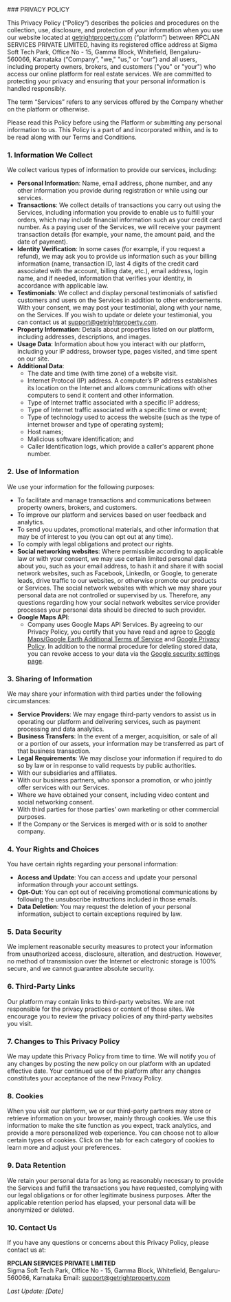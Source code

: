 <div class="prose mx-auto max-w-[100%] pl-0 pr-0 xl:pl-[10%] xl:pr-[10%] bg-[#F2F2F2] pt-[70px] ">
<div class="p-[6px] md:p-[15px] md:p-[20px] bg-white  ">
### PRIVACY POLICY

  This Privacy Policy (“Policy”) describes the policies and procedures on the collection, use, disclosure, and protection of your information when you use our website located at [getrightproperty.com](https://getrightproperty.com) (“platform”) between RPCLAN SERVICES PRIVATE LIMITED, having its registered office address at Sigma Soft Tech Park, Office No - 15, Gamma Block, Whitefield, Bengaluru- 560066, Karnataka (“Company”, "we," "us," or "our") and all users, including property owners, brokers, and customers ("you" or "your") who access our online platform for real estate services. We are committed to protecting your privacy and ensuring that your personal information is handled responsibly.

  The term “Services” refers to any services offered by the Company whether on the platform or otherwise.

  Please read this Policy before using the Platform or submitting any personal information to us. This Policy is a part of and incorporated within, and is to be read along with our Terms and Conditions.

### 1. Information We Collect

  We collect various types of information to provide our services, including:

  - **Personal Information**: Name, email address, phone number, and any other information you provide during registration or while using our services.
  - **Transactions**: We collect details of transactions you carry out using the Services, including information you provide to enable us to fulfill your orders, which may include financial information such as your credit card number. As a paying user of the Services, we will receive your payment transaction details (for example, your name, the amount paid, and the date of payment).
  - **Identity Verification**: In some cases (for example, if you request a refund), we may ask you to provide us information such as your billing information (name, transaction ID, last 4 digits of the credit card associated with the account, billing date, etc.), email address, login name, and if needed, information that verifies your identity, in accordance with applicable law.
  - **Testimonials**: We collect and display personal testimonials of satisfied customers and users on the Services in addition to other endorsements. With your consent, we may post your testimonial, along with your name, on the Services. If you wish to update or delete your testimonial, you can contact us at [support@getrightproperty.com](mailto:support@getrightproperty.com).
  - **Property Information**: Details about properties listed on our platform, including addresses, descriptions, and images.
  - **Usage Data**: Information about how you interact with our platform, including your IP address, browser type, pages visited, and time spent on our site.
  - **Additional Data**:
    - The date and time (with time zone) of a website visit.
    - Internet Protocol (IP) address. A computer’s IP address establishes its location on the Internet and allows communications with other computers to send it content and other information.
    - Type of Internet traffic associated with a specific IP address;
    - Type of Internet traffic associated with a specific time or event;
    - Type of technology used to access the website (such as the type of internet browser and type of operating system);
    - Host names;
    - Malicious software identification; and
    - Caller Identification logs, which provide a caller's apparent phone number.

### 2. Use of Information

  We use your information for the following purposes:

  - To facilitate and manage transactions and communications between property owners, brokers, and customers.
  - To improve our platform and services based on user feedback and analytics.
  - To send you updates, promotional materials, and other information that may be of interest to you (you can opt out at any time).
  - To comply with legal obligations and protect our rights.
  - **Social networking websites**: Where permissible according to applicable law or with your consent, we may use certain limited personal data about you, such as your email address, to hash it and share it with social network websites, such as Facebook, LinkedIn, or Google, to generate leads, drive traffic to our websites, or otherwise promote our products or Services. The social network websites with which we may share your personal data are not controlled or supervised by us. Therefore, any questions regarding how your social network websites service provider processes your personal data should be directed to such provider.
  - **Google Maps API**:
    - Company uses Google Maps API Services. By agreeing to our Privacy Policy, you certify that you have read and agree to [Google Maps/Google Earth Additional Terms of Service](https://maps.google.com/help/terms_maps) and [Google Privacy Policy](https://www.google.com/policies/privacy/). In addition to the normal procedure for deleting stored data, you can revoke access to your data via the [Google security settings page](https://myaccount.google.com/permissions?pli=1).

### 3. Sharing of Information

  We may share your information with third parties under the following circumstances:

  - **Service Providers**: We may engage third-party vendors to assist us in operating our platform and delivering services, such as payment processing and data analytics.
  - **Business Transfers**: In the event of a merger, acquisition, or sale of all or a portion of our assets, your information may be transferred as part of that business transaction.
  - **Legal Requirements**: We may disclose your information if required to do so by law or in response to valid requests by public authorities.
  - With our subsidiaries and affiliates.
  - With our business partners, who sponsor a promotion, or who jointly offer services with our Services.
  - Where we have obtained your consent, including video content and social networking consent.
  - With third parties for those parties’ own marketing or other commercial purposes.
  - If the Company or the Services is merged with or is sold to another company.

### 4. Your Rights and Choices

  You have certain rights regarding your personal information:

  - **Access and Update**: You can access and update your personal information through your account settings.
  - **Opt-Out**: You can opt out of receiving promotional communications by following the unsubscribe instructions included in those emails.
  - **Data Deletion**: You may request the deletion of your personal information, subject to certain exceptions required by law.

### 5. Data Security

  We implement reasonable security measures to protect your information from unauthorized access, disclosure, alteration, and destruction. However, no method of transmission over the Internet or electronic storage is 100% secure, and we cannot guarantee absolute security.

### 6. Third-Party Links

  Our platform may contain links to third-party websites. We are not responsible for the privacy practices or content of those sites. We encourage you to review the privacy policies of any third-party websites you visit.

### 7. Changes to This Privacy Policy

  We may update this Privacy Policy from time to time. We will notify you of any changes by posting the new policy on our platform with an updated effective date. Your continued use of the platform after any changes constitutes your acceptance of the new Privacy Policy.

### 8. Cookies

  When you visit our platform, we or our third-party partners may store or retrieve information on your browser, mainly through cookies. We use this information to make the site function as you expect, track analytics, and provide a more personalized web experience. You can choose not to allow certain types of cookies. Click on the tab for each category of cookies to learn more and adjust your preferences.

### 9. Data Retention

  We retain your personal data for as long as reasonably necessary to provide the Services and fulfill the transactions you have requested, complying with our legal obligations or for other legitimate business purposes. After the applicable retention period has elapsed, your personal data will be anonymized or deleted.

### 10. Contact Us

  If you have any questions or concerns about this Privacy Policy, please contact us at:

  **RPCLAN SERVICES PRIVATE LIMITED**  
  Sigma Soft Tech Park, Office No - 15, Gamma Block, 
  Whitefield, Bengaluru- 560066, Karnataka 
  Email: [support@getrightproperty.com](mailto:support@getrightproperty.com)

  _Last Update: [Date]_
</div>
</div>
